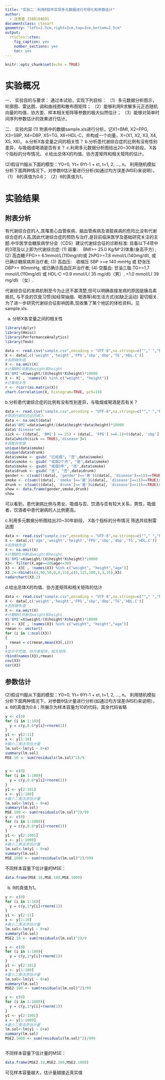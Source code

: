 ```yaml
---
title: "实验二：利用R软件实现多元数据进行可视化和参数估计"
author:
  - 沈雨萱 3180104691
documentclass: ctexart
geometry: "left=2.5cm,right=2cm,top=3cm,bottom=2.5cm"
output:
  rticles::ctex:
    fig_caption: yes
    number_sections: yes
    toc: yes
---
```


```r
knitr::opts_chunk$set(echo = TRUE)
```

# 实验概况
一．	实验目的与要求：
通过本试验，实现下列目标：
（1）多元数据分析图示，轮廓图、雷达图、调和曲线图和散布图矩阵； （2）能够利用R求解多元正态随机向量的均值、协方差、样本相关矩阵等参数的极大似然估计；
（3）能够对简单时间序列参数估计的效果进行估计。


二．	实验内容 
(1) 附表中的数据sample.xls进行分析。记X1=BMI, X2=FPG, X3=SBP, X4=DBP, X5=TG, X6=HDL-C，并构成一个向量，X=(X1, X2, X3, X4, X5, X6)。
a.分析X各变量之间的相关性？
b.分析患代谢综合症的比例有没有性别差异，与吸烟或喝酒是否有关？
c.利用多元数据分析图给出20~30年龄段， X各个指标的分布情况。
d.给出总体X的均值、协方差矩阵和相关矩阵的估计。

(2)假设Yt服从下面的模型：Y0=0, 
Yt= θYt-1  + εt, t=1, 2, …, n。
利用随机模拟分析下面两种情况下，对参数θ估计量进行分析(如通过均方误差(MSE)来说明）。
（1）	θ的真值为0.6； （2）θ的真值为1。


# 实验结果

## 附表分析
有代谢综合症的人,其罹患心血管疾病、脑血管疾病及肾脏疾病的危险比没有代谢综合症的人高,因此代谢综合症的预防与治疗,是目前临床医学及基础研究关注的主题.中华医学会糖尿病学分会（CDS）建议代谢综合征的诊断标准: 具备以下4项中的3项及以上即为代谢综合症:
(1)	 超重:  　BMI>= 25.0  Kg/M^2(体重/身高平方) ;
(2)	高血糖:FPG>= 6.1mmol/L(110mg/dl)或 2hPG>=7.8  mmol/L(140mg/dl), 或已确诊糖尿病并治疗者;
(3)	高血压:　收缩压 SBP >=e 140 mmHg  或 舒张压DBP>= 90mmHg,  或已确诊高血压并治疗者;
(4)	空腹血:  甘油三脂 TG>=1.7 mmol/L(110mg/dl)  或   HDL-C  <0.9  mmol/L( 35 mg/dl)（男）,  <1.0 mmol/L( 39  mg/dl) （女）.


代谢综合征的发病机制至今为止还不甚清楚,但可以明确直接发病的原因是胰岛素抵抗, 与不良的饮食习惯(如经常抽烟、喝酒等)和生活方式(如缺乏运动) 密切相关. 为了进一步研究代谢综合征影响因素,现收集了某个地区的体检资料。见 sample.xls.

a. 分析X各变量之间的相关性
```r
library(dplyr)
library(Hmisc)
library(PerformanceAnalytics)
library(fmsb)

```

```r
data <- read.csv("sample.csv",encoding = "UTF-8",na.strings=c(""," ","NA")) 
X <- data[,c('weight','height','FPG','sbp','dbp','TG','HDL.C')]
#去除缺失值
X <- na.omit(X)
#计算BMI并删去weight和height
X$'BMI'=X$weight/(X$height*X$height)*10000
X <- X[ , !names(X) %in% c("weight", "height")]
#计算相关性
r <- rcorr(as.matrix(X))
chart.Correlation(X, histogram=TRUE, pch=19)
```

b.分析患代谢综合症的比例有没有性别差异，与吸烟或喝酒是否有关？

```r
data <- read.csv("sample.csv",encoding = "UTF-8",na.strings=c(""," ","NA")) 
#筛选代谢综合征的病人
data <- na.omit(data)
data$'BMI'=data$weight/(data$height*data$height)*10000
data$'disease'=0
sick <- ((data[, 'BMI'] >= 25) + (data[, 'FPG'] >=6.1)+((data[, 'sbp'] >= 140)|(data[, 'dbp'] >= 90))+((data[, 'TG'] >= 1.7)|((data[, 'HDL.C'] < 0.9)&(data[, 'gender']=='男'))|((data[, 'HDL.C'] < 1)&(data[, 'gender']=='女'))))>=3
data[which(sick == TRUE),'disease']=1
#调整异常值
unique(data$smoke)
unique(data$drunk)
data$smoke <- gsub( "已戒烟", "否",data$smoke)
data$smoke <- gsub( "戒烟2个月", "是",data$smoke)
data$smoke <- gsub( "戒烟3年", "否",data$smoke)
data$drunk <- gsub( "无", "否",data$drunk)
gender <- c(sum(((data[, 'gender']=='男')&(data[, 'disease']==1))==TRUE)/sum((data[, 'gender']=='男')==TRUE),sum(((data[, 'gender']=='女')&(data[, 'disease']==1))==TRUE)/sum((data[, 'gender']=='女')==TRUE))
smoke <- c(sum(((data[, 'smoke']=='是')&(data[, 'disease']==1))==TRUE)/sum((data[, 'smoke']=='是')==TRUE),sum(((data[, 'smoke']=='否')&(data[, 'disease']==1))==TRUE)/sum((data[, 'smoke']=='否')==TRUE))
drunk <- c(sum(((data[, 'drunk']=='是')&(data[, 'disease']==1))==TRUE)/sum((data[, 'drunk']=='是')==TRUE),sum(((data[, 'drunk']=='否')&(data[, 'disease']==1))==TRUE)/sum((data[, 'drunk']=='否')==TRUE))
show <- data.frame(gender,smoke,drunk)
show
```
可以看到，患代谢病比例与男女、吸烟与否、饮酒与否有较大关系，男性，吸烟者，饮酒者中患代谢病的人比例更高。

c.利用多元数据分析图给出20~30年龄段， X各个指标的分布情况
筛选并绘制雷达图
```r
data <- read.csv("sample.csv",encoding = "UTF-8",na.strings=c(""," ","NA")) 
X <- data[,c('age','weight','height','FPG','sbp','dbp','TG','HDL.C')]
#去除缺失值
X <- na.omit(X)
#计算BMI并删去weight和height
X$'BMI'=X$weight/(X$height*X$height)*10000
X3<- filter(X,age>=20&age<=30)
X3 <- X3[ , !names(X3) %in% c("weight", "height","age")]
X3.2<-rbind(c(4,90,50,0,0,15),c(6,125,100,5,3,35),X3)
radarchart(X3.2)
```

d.给出总体X的均值、协方差矩阵和相关矩阵的估计
```r
data <- read.csv("sample.csv",encoding = "UTF-8",na.strings=c(""," ","NA")) 
X <- data[,c('weight','height','FPG','sbp','dbp','TG','HDL.C')]
#去除缺失值
X <- na.omit(X)
#计算BMI并删去weight和height
X$'BMI'=X$weight/(X$height*X$height)*10000
X3 <- X3[ , !names(X3) %in% c("weight", "height","age")]
rmean <- vector()
for (i in 1:ncol(X3))
{
  rmean = c(rmean,mean(X3[,i]))
}
#显示平均值，协方差矩阵，相关矩阵
rbind(names(X3),rmean)
cov(X3)
cor(X3)
```

## 参数估计
(2)假设Yt服从下面的模型：Y0=0, 
Yt= θYt-1  + εt, t=1, 2, …, n。
利用随机模拟分析下面两种情况下，对参数θ估计量进行分析(如通过均方误差(MSE)来说明）。
a. θ的真值为0.6；所展示为样本容量为10的代码，其余代码省略
```r
y <- c(0)
for (i in 1:10){
  y = c(y,0.6*y[i]+rnorm(1))
}
y1 <- y[2:11]
x <- y[1:10]
#最小二乘法求估计量
lm.sol<-lm(y1 ~ 0+x)
summary(lm.sol)
MSE.10 <- sum(residuals(lm.sol)^2)/9
     
```
```r
y <- c(0)
for (i in 1:100){
  y = c(y,0.6*y[i]+rnorm(1))
}
y1 <- y[2:101]
x <- y[1:100]
#最小二乘法求估计量
lm.sol<-lm(y1 ~ 0+x)
summary(lm.sol)
MSE.100 <- sum(residuals(lm.sol)^2)/99
y <- c(0)
for (i in 1:1000){
  y = c(y,0.6*y[i]+rnorm(1))
}
y1 <- y[2:1001]
x <- y[1:1000]
#最小二乘法求估计量
lm.sol<-lm(y1 ~ 0+x)
summary(lm.sol)
MSE.1000 <- sum(residuals(lm.sol)^2)/999
```
不同样本容量下估计量的MSE：
```r
data.frame(MSE.10,MSE.100,MSE.1000)
```
b. θ的真值为1。

```r
y <- c(0)
for (i in 1:10){
  y = c(y,1*y[i]+rnorm(1))
}
y1 <- y[2:11]
x <- y[1:10]
#最小二乘法求估计量
lm.sol<-lm(y1 ~ 0+x)
summary(lm.sol)
MSE2.10 <- sum(residuals(lm.sol)^2)/9

y <- c(0)
for (i in 1:100){
  y = c(y,1*y[i]+rnorm(1))
}
y1 <- y[2:101]
x <- y[1:100]
#最小二乘法求估计量
lm.sol<-lm(y1 ~ 0+x)
summary(lm.sol)
MSE2.100 <- sum(residuals(lm.sol)^2)/99

y <- c(0)
for (i in 1:1000){
  y = c(y,1*y[i]+rnorm(1))
}
y1 <- y[2:1001]
x <- y[1:1000]
#最小二乘法求估计量
lm.sol<-lm(y1 ~ 0+x)
summary(lm.sol)
MSE2.1000 <- sum(residuals(lm.sol)^2)/999
     
```
不同样本容量下估计量的MSE：
```r
data.frame(MSE2.10,MSE2.100,MSE2.1000)
```
可见样本容量越大，估计量越接近真实值